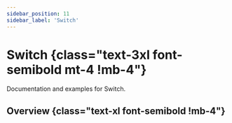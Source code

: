 ```yaml
---
sidebar_position: 11
sidebar_label: 'Switch'
---
```


# Switch {class="text-3xl font-semibold mt-4 !mb-4"}

Documentation and examples for Switch.

## Overview {class="text-xl font-semibold !mb-4"}

<Overview />
